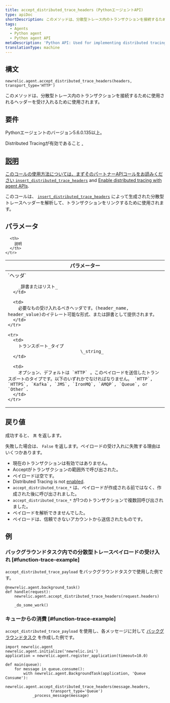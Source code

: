 ```yaml
---
title: accept_distributed_trace_headers (PythonエージェントAPI)
type: apiDoc
shortDescription: このメソッドは、分散型トレース内のトランザクションを接続するために使用されるヘッダーを受け入れるために使用されます。
tags:
  - Agents
  - Python agent
  - Python agent API
metaDescription: 'Python API: Used for implementing distributed tracing.'
translationType: machine
---
```


## 構文

```
newrelic.agent.accept_distributed_trace_headers(headers, transport_type='HTTP')
```

このメソッドは、分散型トレース内のトランザクションを接続するために使用されるヘッダーを受け入れるために使用されます。

## 要件

Pythonエージェントのバージョン5.6.0.135以上。

Distributed Tracingが有効であること [.](/docs/enable-distributed-tracing#python)

## [説明](/docs/enable-distributed-tracing#python)

[このコールの使用方法については、まずそのパートナーAPIコールをお読みください ](/docs/enable-distributed-tracing#python)[`insert_distributed_trace_headers`](/docs/agents/python-agent/python-agent-api/insertdistributedtraceheaders-python-agent-api) and [Enable distributed tracing with agent APIs](/docs/enable-distributed-tracing#agent-apis).

このコールは、 [`insert_distributed_trace_headers`](/docs/agents/python-agent/python-agent-api/insertdistributedtraceheaders-python-agent-api) によって生成された分散型トレースヘッダーを解析して、トランザクションをリンクするために使用されます。

## パラメータ

<table>
  <thead>
    <tr>
      <th width="25%">
        パラメーター
      </th>

      <th>
        説明
      </th>
    </tr>
  </thead>

  <tbody>
    <tr>
      <td>
        `ヘッダ`

        _辞書またはリスト_
      </td>

      <td>
        必要なもの受け入れるべきヘッダです。(header_name, header_value)のイテレート可能な形式、または辞書として提供されます。
      </td>
    </tr>

    <tr>
      <td>
        トランスポート_タイプ  
                                \_string_
      </td>

      <td>
        オプション、デフォルトは `HTTP` 。このペイロードを送信したトランスポートのタイプです。以下のいずれかでなければなりません。 `HTTP`, `HTTPS`, `Kafka`, `JMS`, `IronMQ`, `AMQP`, `Queue`, or `Other`.
      </td>
    </tr>
  </tbody>
</table>

## 戻り値

成功すると、 `真` を返します。

失敗した場合は、 `False` を返します。ペイロードの受け入れに失敗する理由はいくつかあります。

* 現在のトランザクションは有効ではありません。
* Acceptがトランザクションの範囲外で呼び出された。
* ペイロードは空です。
* Distributed Tracing is not [enabled](/docs/enable-distributed-tracing).
* `accept_distributed_trace_*` は、ペイロードが作成される前ではなく、作成された後に呼び出されました。
* `accept_distributed_trace_*` が1つのトランザクションで複数回呼び出されました。
* ペイロードを解析できませんでした。
* ペイロードは、信頼できないアカウントから送信されたものです。

## 例

### バックグラウンドタスク内での分散型トレースペイロードの受け入れ [#function-trace-example]

`accept_distributed_trace_payload` をバックグラウンドタスクで使用した例です。

```
@newrelic.agent.background_task()
def handle(request):
    newrelic.agent.accept_distributed_trace_headers(request.headers)

    _do_some_work()
```

### キューからの消費 [#function-trace-example]

`accept_distributed_trace_payload` を使用し、各メッセージに対して [バックグラウンドタスク](/docs/agents/python-agent/supported-features/python-background-tasks) を作成した例です。

```
import newrelic.agent
newrelic.agent.initialize('newrelic.ini')
application = newrelic.agent.register_application(timeout=10.0)

def main(queue):
    for message in queue.consume():
        with newrelic.agent.BackgroundTask(application, 'Queue Consume'):
            newrelic.agent.accept_distributed_trace_headers(message.headers,
                    transport_type='Queue')
            _process_message(message)
```
